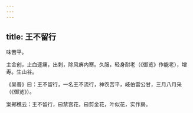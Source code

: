 ```yaml
---
---
---
```

title: 王不留行
---



味苦平。

主金创，止血逐痛，出刺，除风痹内寒。久服，轻身耐老（《御览》作能老），增寿。生山谷。

《吴普》曰：王不留行，一名王不流行，神农苦平，岐伯雷公甘，三月八月采（《御览》）。

案郑樵云：王不留行，曰禁宫花，曰剪金花，叶似花，实作房。